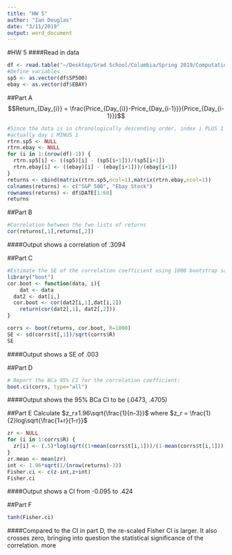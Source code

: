 ```yaml
---
title: "HW 5"
author: "Ian Douglas"
date: "3/11/2019"
output: word_document
---
```

#HW 5
####Read in data
```r
df <- read.table("~/Desktop/Grad School/Columbia/Spring 2019/Computational Stats/R/HW/Datasets/ebay.txt",header=T)
#Define variables
sp5 <- as.vector(df$SP500)
ebay <- as.vector(df$EBAY)
```
##Part A
$$Return_{Day_{i}} = \frac{Price_{Day_{i}}-Price_{Day_{i-1}}}{Price_{Day_{i-1}}}$$
```r
#Since the data is in chronologically descending order, index i PLUS 1 is
#actually day i MINUS 1
rtrn.sp5 <- NULL
rtrn.ebay <- NULL
for (i in 1:(nrow(df)-1)) {
  rtrn.sp5[i] <- ((sp5)[i] - (sp5[i+1]))/(sp5[i+1])
  rtrn.ebay[i] <- ((ebay)[i] - (ebay[i+1]))/(ebay[i+1])
}
returns <- cbind(matrix(rtrn.sp5,ncol=1),matrix(rtrn.ebay,ncol=1))
colnames(returns) <- c("S&P 500", "Ebay Stock")
rownames(returns) <- df$DATE[1:60]
returns
```
   
   ##Part B
```r
#Correlation between the two lists of returns
cor(returns[,1],returns[,2])
```
   
####Output shows a correlation of .3094   
   
   ##Part C
```r
#Estimate the SE of the correlation coefficient using 1000 bootstrap samples
library("boot")
cor.boot <- function(data, i){
	dat <- data
  dat2 <- dat[i,]
  cor.boot <- cor(dat2[i,1],dat[i,2])
	return(cor(dat2[,1], dat2[,2]))
}

corrs <- boot(returns, cor.boot, R=1000)
SE <- sd(corrs$t[,1])/sqrt(corrs$R)
SE
```
   
   ####Output shows a SE of .003

##Part D
```r
# Report the BCa 95% CI for the correlation coefficient:
boot.ci(corrs, type="all")
```
   
####Output shows the 95% BCa CI to be (.0473, .4705)

##Part E
Calculate $z_r±1.96\sqrt{\frac{1}{n-3}}$ where $z_r = \frac{1}{2}log\sqrt{\frac{1+r}{1-r}}$
```r
zr <- NULL
for (i in 1:corrs$R) {
  zr[i] <- (.5)*log(sqrt((1+mean(corrs$t[i,1]))/(1-mean(corrs$t[i,1]))))
}
zr.mean <- mean(zr)
int <- 1.96*sqrt(1/(nrow(returns)-3))
Fisher.ci <- c(z-int,z+int)
Fisher.ci
```
   
   ####Output shows a CI from -0.095 to .424
   
##Part F
```r
tanh(Fisher.ci)
```
   
   ####Compared to the CI in part D, the re-scaled Fisher CI is larger.
   It also crosses zero, bringing into question the statistical significance
   of the correlation.
   more